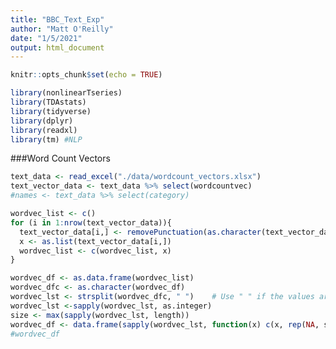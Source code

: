 ```yaml
---
title: "BBC_Text_Exp"
author: "Matt O'Reilly"
date: "1/5/2021"
output: html_document
---
```


```r
knitr::opts_chunk$set(echo = TRUE)
```


```r
library(nonlinearTseries)
library(TDAstats)
library(tidyverse)
library(dplyr)
library(readxl)
library(tm) #NLP
```


###Word Count Vectors
```r
text_data <- read_excel("./data/wordcount_vectors.xlsx")
text_vector_data <- text_data %>% select(wordcountvec)
#names <- text_data %>% select(category)
```

```r
wordvec_list <- c()
for (i in 1:nrow(text_vector_data)){
  text_vector_data[i,] <- removePunctuation(as.character(text_vector_data[i,]))
  x <- as.list(text_vector_data[i,])
  wordvec_list <- c(wordvec_list, x)
}

wordvec_df <- as.data.frame(wordvec_list)
wordvec_dfc <- as.character(wordvec_df)
wordvec_lst <- strsplit(wordvec_dfc, " ")    # Use " " if the values are separated by spaces
wordvec_lst <-sapply(wordvec_lst, as.integer)
size <- max(sapply(wordvec_lst, length))
wordvec_df <- data.frame(sapply(wordvec_lst, function(x) c(x, rep(NA, size - length(x)))))
#wordvec_df 
```